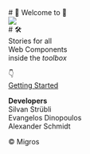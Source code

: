 
<Meta title="Intro" />

<style>
  {`
    #storybook-docs .sbdocs-content {
      position: relative;
      z-index: 2;
    }
    #storybook-docs > .sbdocs-wrapper:after {
      content: ' ';
      display: block;
      position: absolute;
      z-index: 1;
      top: 0;
      left: 0;
      width: 100%;
      height: 100%;
      background-image: url(src/assets/images/m.png);
      background-repeat: no-repeat;
      background-position: center bottom;
      background-size: contain;
      opacity: 0.05;
    }
    .intro-logo {
      display: flex;
      flex-direction: column;
      align-items: center;
      justify-content: center;
      text-align: center;
    }
  `}
</style>

<div className="intro-logo">
# 🎉 Welcome to 🎉 
<br />
<img src="src/assets/images/web-components.svg" />
<br />
# 🛠️
<br />
Stories for all<br />Web Components<br />inside the <em>toolbox</em>

👇  
[Getting Started](?path=/docs/getting-started--docs)   

**Developers**  
Silvan Strübli  
Evangelos Dinopoulos  
Alexander Schmidt

&copy; Migros
</div>
